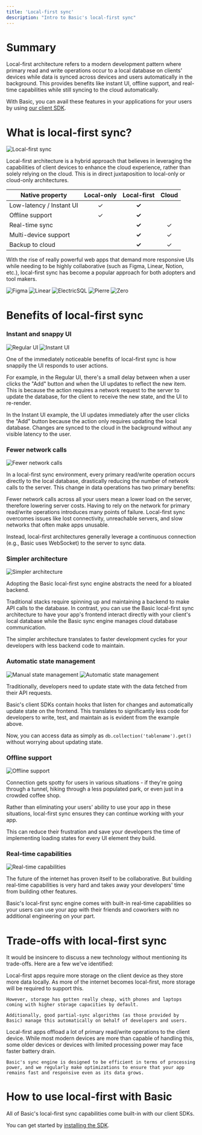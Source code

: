 ```yaml
---
title: 'Local-first sync'
description: "Intro to Basic's local-first sync"
---
```

# Summary

Local-first architecture refers to a modern development pattern where primary read and write operations occur to a local database on clients' devices while data is synced across devices and users automatically in the background. 
This provides benefits like instant UI, offline support, and real-time capabilities while still syncing to the cloud automatically.

With Basic, you can avail these features in your applications for your users by using [our client SDK](/get-started/implement-basic/using-react).

# What is local-first sync?

<img src="/images/LocalFirstSync.svg" alt="Local-first sync" />

Local-first architecture is a hybrid approach that believes in leveraging the capabilities of client devices to enhance the cloud experience, rather than solely relying on the cloud. This is in direct juxtaposition to local-only or cloud-only architectures.

| Native property                 | Local-only   | Local-first   | Cloud   |
|---------------------------------|:------------:|:-------------:|:-------:|
| Low-latency / Instant UI        |      ✓       |      **✓**    |         |
| Offline support                 |      ✓       |      **✓**    |         |
| Real-time sync                  |              |      **✓**    |   ✓     |
| Multi-device support            |              |      **✓**    |   ✓     |
| Backup to cloud                 |              |      **✓**    |   ✓     |

With the rise of really powerful web apps that demand more responsive UIs while needing to be highly collaborative (such as Figma, Linear, Notion, etc.), local-first sync has become a popular approach for both adopters and tool makers.

<CardGroup cols={1}>
  <Card title="Figma co-founder explains its local-first architecture, 2019">
    <img src="/images/Figma.png" alt="Figma" />
  </Card>
  <Card title="Linear co-founder explains developer benefits of local-first sync, 2024">
    <img src="/images/Linear.png" alt="Linear" />
  </Card>
</CardGroup>

<CardGroup cols={3}>
  <Card title="ElectricSQL">
    <img src="/images/ElectricSQL.png" alt="ElectricSQL" />
  </Card>
  <Card title="Pierre">
    <img src="/images/Pierre.png" alt="Pierre" />
  </Card>
  <Card title="Zero">
    <img src="/images/Zero.png" alt="Zero" />
  </Card>
</CardGroup>

# Benefits of local-first sync

### Instant and snappy UI

<CardGroup cols={2}>
  <Card title="Regular UI">
    <img src="/images/NoInstant.gif" alt="Regular UI" />
  </Card>
  <Card title="Instant UI">
    <img src="/images/Instant.gif" alt="Instant UI" />
  </Card>
</CardGroup>

One of the immediately noticeable benefits of local-first sync is how snappily the UI responds to user actions. 

For example, in the Regular UI, there's a small delay between when a user clicks the "Add" button and when the UI updates to reflect the new item. This is because the action requires a network request to the server to update the database, for the client to receive the new state, and the UI to re-render.

In the Instant UI example, the UI updates immediately after the user clicks the "Add" button because the action only requires updating the local database. Changes are synced to the cloud in the background without any visible latency to the user.

### Fewer network calls
<img src="/images/FewerNetworkCalls.svg" alt="Fewer network calls" />

In a local-first sync environment, every primary read/write operation occurs directly to the local database, drastically reducing the number of network calls to the server. 
This change in data operations has two primary benefits:

<Steps>
  <Step title="Lower network costs">
    Fewer network calls across all your users mean a lower load on the server, therefore lowering server costs.
  </Step>
  <Step title="Fewer points of failure">
    Having to rely on the network for primary read/write operations introduces many points of failure. Local-first sync overcomes issues like lost connectivity, unreachable servers, and slow networks that often make apps unusable.
  </Step>
</Steps>

Instead, local-first architectures generally leverage a continuous connection (e.g., Basic uses WebSocket) to the server to sync data.

### Simpler architecture

<img src="/images/SimplerArchitecture.svg" alt="Simpler architecture" />

Adopting the Basic local-first sync engine abstracts the need for a bloated backend.

Traditional stacks require spinning up and maintaining a backend to make API calls to the database. In contrast, you can use the Basic local-first sync architecture to have your app's frontend interact directly with your client's local database while the Basic sync engine manages cloud database communication.

The simpler architecture translates to faster development cycles for your developers with less backend code to maintain.

### Automatic state management

<CardGroup cols={2}>
  <Card title="Manual state management">
    <img src="/images/API.svg" alt="Manual state management" />
  </Card>
  <Card title="Automatic with Basic SDK">
    <img src="/images/SDK.svg" alt="Automatic state management" />
  </Card>
</CardGroup>

Traditionally, developers need to update state with the data fetched from their API requests.

Basic's client SDKs contain hooks that listen for changes and automatically update state on the frontend. This translates to significantly less code for developers to write, test, and maintain as is evident from the example above.

Now, you can access data as simply as `db.collection('tablename').get()` without worrying about updating state.

### Offline support

<img src="/images/Offline.svg" alt="Offline support" />

Connection gets spotty for users in various situations - if they're going through a tunnel, hiking through a less populated park, or even just in a crowded coffee shop.

Rather than eliminating your users' ability to use your app in these situations, local-first sync ensures they can continue working with your app. 

This can reduce their frustration and save your developers the time of implementing loading states for every UI element they build.

### Real-time capabilities

<img src="/images/Realtime.svg" alt="Real-time capabilities" />

The future of the internet has proven itself to be collaborative.
But building real-time capabilities is very hard and takes away your developers' time from building other features.

Basic's local-first sync engine comes with built-in real-time capabilities so your users can use your app with their friends and coworkers with no additional engineering on your part.

# Trade-offs with local-first sync

It would be insincere to discuss a new technology without mentioning its trade-offs. Here are a few we've identified:

<Steps>
  <Step title="More storage requirements on client device">
    Local-first apps require more storage on the client device as they store more data locally. 
    As more of the internet becomes local-first, more storage will be required to support this. 
    
    However, storage has gotten really cheap, with phones and laptops coming with higher storage capacities by default.
    
    Additionally, good partial-sync algorithms (as those provided by Basic) manage this automatically on behalf of developers and users.
  </Step>
  <Step title="More processing on client device">
    Local-first apps offload a lot of primary read/write operations to the client device.
    While most modern devices are more than capable of handling this, some older devices or devices with limited processing power may face faster battery drain.

    Basic's sync engine is designed to be efficient in terms of processing power, and we regularly make optimizations to ensure that your app remains fast and responsive even as its data grows.
  </Step>
</Steps>

# How to use local-first with Basic
  All of Basic's local-first sync capabilities come built-in with our client SDKs. 

  You can get started by [installing the SDK](/get-started/implement-basic/using-react).
